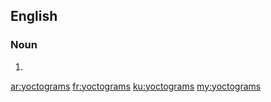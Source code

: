 ==English==

===Noun===
{{head|en}}

# {{plural of|yoctogram}}

[[ar:yoctograms]]
[[fr:yoctograms]]
[[ku:yoctograms]]
[[my:yoctograms]]